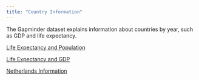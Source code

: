 ```yaml
---
title: "Country Information"
---
```


The Gapminder dataset explains information about countries by year, such as GDP and life expectancy.

[Life Expectancy and Population](life-population.qmd)

[Life Expectancy and GDP](life-gdp.qmd)

[Netherlands Information](country.qmd)